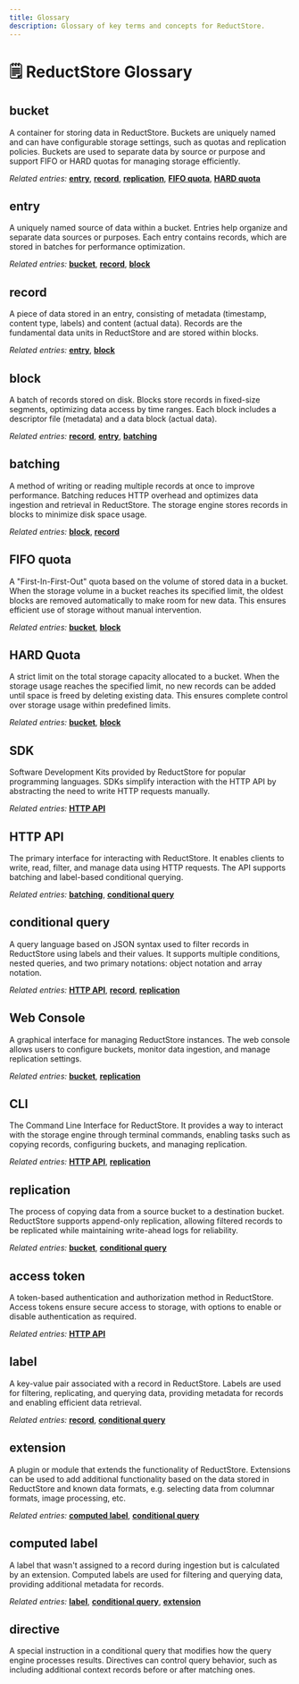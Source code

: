 ```yaml
---
title: Glossary
description: Glossary of key terms and concepts for ReductStore.
---
```


<head>
  <link rel="canonical" href="https://www.reduct.store/docs/glossary" />
</head>

# 🗒️ ReductStore Glossary

## bucket

A container for storing data in ReductStore. Buckets are uniquely named and can have configurable storage settings, such as quotas and replication policies. Buckets are used to separate data by source or purpose and support FIFO or HARD quotas for managing storage efficiently.

_Related entries:_ [**entry**](#entry), [**record**](#record), [**replication**](#replication), [**FIFO quota**](#fifo-quota), [**HARD quota**](#hard-quota)

## entry

A uniquely named source of data within a bucket. Entries help organize and separate data sources or purposes. Each entry contains records, which are stored in batches for performance optimization.

_Related entries:_ [**bucket**](#bucket), [**record**](#record), [**block**](#block)

## record

A piece of data stored in an entry, consisting of metadata (timestamp, content type, labels) and content (actual data). Records are the fundamental data units in ReductStore and are stored within blocks.

_Related entries:_ [**entry**](#entry), [**block**](#block)

## block

A batch of records stored on disk. Blocks store records in fixed-size segments, optimizing data access by time ranges. Each block includes a descriptor file (metadata) and a data block (actual data).

_Related entries:_ [**record**](#record), [**entry**](#entry), [**batching**](#batching)

## batching

A method of writing or reading multiple records at once to improve performance. Batching reduces HTTP overhead and optimizes data ingestion and retrieval in ReductStore. The storage engine stores records in blocks to minimize disk space usage.

_Related entries:_ [**block**](#block), [**record**](#record)

## FIFO quota

A "First-In-First-Out" quota based on the volume of stored data in a bucket. When the storage volume in a bucket reaches its specified limit, the oldest blocks are removed automatically to make room for new data. This ensures efficient use of storage without manual intervention.

_Related entries:_ [**bucket**](#bucket), [**block**](#block)

## HARD Quota

A strict limit on the total storage capacity allocated to a bucket. When the storage usage reaches the specified limit, no new records can be added until space is freed by deleting existing data. This ensures complete control over storage usage within predefined limits.

_Related entries:_ [**bucket**](#bucket), [**block**](#block)

## SDK

Software Development Kits provided by ReductStore for popular programming languages. SDKs simplify interaction with the HTTP API by abstracting the need to write HTTP requests manually.

_Related entries:_ [**HTTP API**](#http-api)

## HTTP API

The primary interface for interacting with ReductStore. It enables clients to write, read, filter, and manage data using HTTP requests. The API supports batching and label-based conditional querying.

_Related entries:_ [**batching**](#batching), [**conditional query**](#conditional-query)

## conditional query

A query language based on JSON syntax used to filter records in ReductStore using labels and their values. It supports multiple conditions, nested queries, and two primary notations: object notation and array notation.

_Related entries:_ [**HTTP API**](#http-api), [**record**](#record), [**replication**](#replication)

## Web Console

A graphical interface for managing ReductStore instances. The web console allows users to configure buckets, monitor data ingestion, and manage replication settings.

_Related entries:_ [**bucket**](#bucket), [**replication**](#replication)

## CLI

The Command Line Interface for ReductStore. It provides a way to interact with the storage engine through terminal commands, enabling tasks such as copying records, configuring buckets, and managing replication.

_Related entries:_ [**HTTP API**](#http-api), [**replication**](#replication)

## replication

The process of copying data from a source bucket to a destination bucket. ReductStore supports append-only replication, allowing filtered records to be replicated while maintaining write-ahead logs for reliability.

_Related entries:_ [**bucket**](#bucket), [**conditional query**](#conditional-query)

## access token

A token-based authentication and authorization method in ReductStore. Access tokens ensure secure access to storage, with options to enable or disable authentication as required.

_Related entries:_ [**HTTP API**](#http-api)

## label

A key-value pair associated with a record in ReductStore. Labels are used for filtering, replicating, and querying data, providing metadata for records and enabling efficient data retrieval.

_Related entries:_ [**record**](#record), [**conditional query**](#conditional-query)

## extension

A plugin or module that extends the functionality of ReductStore. Extensions can be used to add additional functionality based on the data stored in ReductStore and known data formats, e.g. selecting data from columnar formats, image processing, etc.

_Related entries:_ [**computed label**](#computed-label), [**conditional query**](#conditional-query)

## computed label

A label that wasn't assigned to a record during ingestion but is calculated by an extension. Computed labels are used for filtering and querying data, providing additional metadata for records.

_Related entries:_ [**label**](#label), [**conditional query**](#conditional-query), [**extension**](#extension)


## directive

A special instruction in a conditional query that modifies how the query engine processes results. Directives can control query behavior, such as including additional context records before or after matching ones.